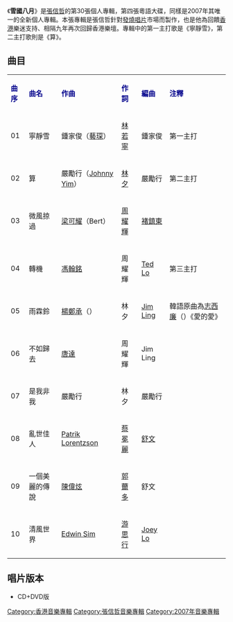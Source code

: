 {{Album infobox | <!-- See Wikipedia:WikiProject_Albums -->
|  Name        = 雪國八月
|  Type        = 錄音室專輯
|  Artist      = [[張信哲|張信哲]]
|  Cover       = 張信哲 雪國八月.jpg
|  Released    = 2007年9月7日
|  Recorded    = 2007年
|  Genre       = [[粵語流行音樂|粵語流行音樂]]
|  Length      = 39分30秒
|  Label       = [[英皇娛樂|英皇娛樂]]
|  Number      = 
|  Producer    = [[舒文_(音樂人)|舒文]]（1,2,4-9的音樂監製）<br />[[梁錫池|梁錫池]]（3,10的音樂監製）
|  Last album  = [[做你的男人|做你的男人]]<br />（2006年）
|  This album  = '''雪國八月'''<br />（2007年）
|  Next album  = [[逃生_(專輯)|逃生]]<br />（2008年）}}

《'''雪國八月'''》是[[張信哲|張信哲]]的第30張個人專輯，第四張粵語大碟，同樣是2007年其唯一的全新個人專輯。本張專輯是張信哲針對[[發燒唱片|發燒唱片]]市場而製作，也是他為回饋[[香港|香港]]樂迷支持、相隔九年再次回歸香港樂壇。專輯中的第一主打歌是《寧靜雪》，第二主打歌則是《算》。

==曲目==
{| class="wikitable"
|-
| <font color=darkblue>'''曲序'''</font> || <font color=darkblue>'''曲名'''</font> || <font color=darkblue>'''作曲'''</font> || <font color=darkblue>'''作詞'''</font> || <font color=darkblue>'''編曲'''</font> || <font color=darkblue>'''注釋'''</font>
|-
| 01 || 寧靜雪 || 鍾家俊（[[藝琛|藝琛]]） || [[林若寧|林若寧]] || 鍾家俊 || 第一主打
|-
| 02 || 算 || 嚴勵行（[[Johnny_Yim|Johnny Yim]]） || [[林夕|林夕]] || 嚴勵行 || 第二主打
|-
| 03 || 微風掠過 || [[梁可耀|梁可耀]]（Bert） || [[周耀輝|周耀輝]] || [[褚鎮東|褚鎮東]] || 
|-
| 04 || 轉機 || [[馮翰銘|馮翰銘]] || 周耀輝 || [[羅尚正|Ted Lo]] || 第三主打
|-
| 05 || 雨霖鈴 || [[楊鄭承|楊鄭承]]（{{lang|ko|양정승}}） || 林夕 || [[Jim_Ling|Jim Ling]] || 韓語原曲為[[志西廉|志西廉]]（{{lang|ko|지서련}}）《愛的愛》{{lang|ko|《사랑이 사랑을》}}
|-
| 06 || 不如歸去 || [[唐達|唐達]] || 周耀輝 || Jim Ling ||
|-
| 07 || 是我非我 || 嚴勵行 || 林夕 || 嚴勵行 ||
|-
| 08 || 亂世佳人 || [[Patrik_Lorentzson|Patrik Lorentzson]] || [[蔡冕麗|蔡冕麗]] || [[舒文_(音樂人)|舒文]] ||
|-
| 09 || 一個美麗的傳說 || [[陳偉炫|陳偉炫]] || [[郭薾多|郭薾多]] || 舒文 || 
|-
| 10 || 清風世界 || [[Edwin_Sim|Edwin Sim]] || [[游思行|游思行]] || [[Joey_Lo|Joey Lo]] || 
|}

== 唱片版本 ==
* CD+DVD版

{{張信哲}}

[[Category:香港音樂專輯|Category:香港音樂專輯]]
[[Category:張信哲音樂專輯|Category:張信哲音樂專輯]]
[[Category:2007年音樂專輯|Category:2007年音樂專輯]]